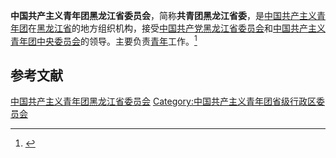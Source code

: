 {{Infobox PRCG
|机构名称 = 中国共产主义青年团<br />黑龙江省委员会
|标志1    = China Youth League logo.svg
|上级机构 = [[中国共产主义青年团中央委员会|中国共产主义青年团中央委员会]]
|机构类型 = [[人民团体|人民团体]]
|行政级别 = 正地厅级
|届数     = 
|任期始   = 
|职位1    = 书　记
|人员1    = [[徐长勇|徐长勇]]
|职位2    = 副书记
|人员2    = 张　涛{{wrap}}夏　天{{wrap}}郑召龙
|人数2    = 3
|职位3    =
|人员3    =
|组织法规 = [[s:中国共产主义青年团章程|中国共产主义青年团章程]]
|中共上级 = [[中国共产党黑龙江省委员会|中国共产党黑龙江省委员会]]
|中共本级 = 中国共产党中国共产主义青年团黑龙江省委员会[[党组|党组]]
|场所1    =
|地址1    =
|邮编1    =
|电话1    =
|网站     =
|网址     =
|时期1    =
|机构1    =
|时期2    =
|机构2    =
}}
'''中国共产主义青年团黑龙江省委员会'''，简称'''共青团黑龙江省委'''，是[[中国共产主义青年团|中国共产主义青年团]]在[[黑龙江省|黑龙江省]]的地方组织机构，接受[[中国共产党黑龙江省委员会|中国共产党黑龙江省委员会]]和[[中国共产主义青年团中央委员会|中国共产主义青年团中央委员会]]的领导。主要负责[[青年|青年]]工作。<ref>{{Cite book|title=中华人民共和国职官志|author=何虎生, 李耀东, 向常福主编|publisher=中国社会出版社|year=2003|isbn=9787800883934|location=北京|pages=}}</ref>

== 参考文献 ==
{{Reflist}}

{{中华人民共和国各省级行政区|委员会|中国共产主义青年团|仅内地=yes}}

{{Authority control}}
[[Category:中国共产主义青年团黑龙江省委员会|]]
[[Category:中国共产主义青年团省级行政区委员会|Category:中国共产主义青年团省级行政区委员会]]